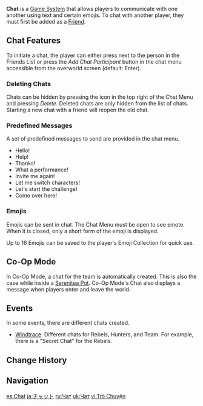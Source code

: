 {{CustomTabs
|tab1 = Overview
|tab2 = Gallery
}}
{{Terminology Infobox
|image        = Chat Predefined Message List.png
|type         = Game Systems
|group        = Menus
}}
'''Chat''' is a [[Game System]] that allows players to communicate with one another using text and certain emojis. To chat with another player, they must first be added as a [[Friend]].

==Chat Features==
To initiate a chat, the player can either press {{DIcon}} next to the person in the Friends List or press the ''Add Chat Participant'' button in the chat menu accessible from the overworld screen (default: Enter).

===Deleting Chats===
Chats can be hidden by pressing the icon in the top right of the Chat Menu and pressing ''Delete''. Deleted chats are only hidden from the list of chats. Starting a new chat with a friend will reopen the old chat.

===Predefined Messages===
A set of predefined messages to send are provided in the chat menu.
* Hello!
* Help!
* Thanks!
* What a performance!
* Invite me again!
* Let me switch characters!
* Let's start the challenge!
* Come over here!

===Emojis===
{{Main|Chat/Gallery}}
Emojis can be sent in chat. The Chat Menu must be open to see emote. When it is closed, only a short form of the emoji is displayed.

Up to 16 Emojis can be saved to the player's Emoji Collection for quick use.

==Co-Op Mode==
{{Main|Co-Op Mode}}
In Co-Op Mode, a chat for the team is automatically created. This is also the case while inside a [[Serenitea Pot]]. Co-Op Mode's Chat also displays a message when players enter and leave the world.

==Events==
In some events, there are different chats created.
* [[Windtrace]]: Different chats for Rebels, Hunters, and Team. For example, there is a "Secret Chat" for the Rebels.

==Change History==
{{Change History|1.0}}

==Navigation==
{{Game Systems Navbox}}

[[es:Chat]]
[[ja:チャット]]
[[ru:Чат]]
[[uk:Чат]]
[[vi:Trò Chuyện]]